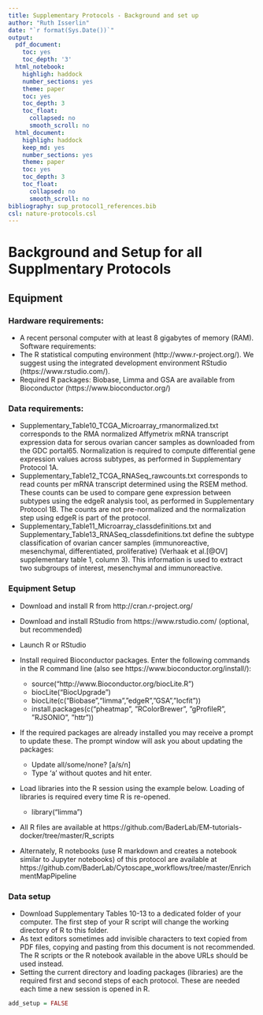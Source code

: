 ```yaml
---
title: Supplementary Protocols - Background and set up
author: "Ruth Isserlin"
date: "`r format(Sys.Date())`"
output:
  pdf_document:
    toc: yes
    toc_depth: '3'
  html_notebook:
    highligh: haddock
    number_sections: yes
    theme: paper
    toc: yes
    toc_depth: 3
    toc_float:
      collapsed: no
      smooth_scroll: no
  html_document:
    highligh: haddock
    keep_md: yes
    number_sections: yes
    theme: paper
    toc: yes
    toc_depth: 3
    toc_float:
      collapsed: no
      smooth_scroll: no
bibliography: sup_protocol1_references.bib
csl: nature-protocols.csl
---
```


# Background and Setup for all Supplmentary Protocols

## Equipment
### Hardware requirements:
  * A recent personal computer with at least 8 gigabytes of memory (RAM).
Software requirements:
  * The R statistical computing environment (http://www.r-project.org/). We suggest using the integrated development environment RStudio (https://www.rstudio.com/).
  * Required R packages: Biobase, Limma and GSA are available from Bioconductor (https://www.bioconductor.org/)

### Data requirements:
  * Supplementary_Table10_TCGA_Microarray_rmanormalized.txt corresponds to the RMA normalized Affymetrix mRNA transcript expression data for serous ovarian cancer samples as downloaded from the GDC portal65. Normalization is required to compute differential gene expression values across subtypes, as performed in Supplementary Protocol 1A.
  * Supplementary_Table12_TCGA_RNASeq_rawcounts.txt corresponds to read counts per mRNA transcript determined using the RSEM method. These counts can be used to compare gene expression between subtypes using the edgeR analysis tool, as performed in Supplementary Protocol 1B. The counts are not pre-normalized and the normalization step using edgeR is part of the protocol.
  * Supplementary_Table11_Microarray_classdefinitions.txt and Supplementary_Table13_RNASeq_classdefinitions.txt define the subtype classification of ovarian cancer samples (immunoreactive, mesenchymal, differentiated, proliferative) (Verhaak et al.[@OV] supplementary table 1, column 3). This information is used to extract two subgroups of interest, mesenchymal and immunoreactive.

### Equipment Setup
  * Download and install R from http://cran.r-project.org/
  * Download and install RStudio from https://www.rstudio.com/ (optional, but recommended)
  * Launch R or RStudio
  * Install required Bioconductor packages. Enter the following commands in the R command line (also see https://www.bioconductor.org/install/):
  
    * source("http://www.Bioconductor.org/biocLite.R")
    * biocLite("BiocUpgrade")
    * biocLite(c("Biobase","limma",”edgeR”,”GSA”,”locfit”))
    * install.packages(c(“pheatmap”, ”RColorBrewer”, ”gProfileR”, ”RJSONIO”, ”httr”))
  * If the required packages are already installed you may receive a prompt to update these. The prompt window will ask you about updating the packages: 
  
    * Update all/some/none? [a/s/n]
    * Type ‘a’ without quotes and hit enter.
  * Load libraries into the R session using the example below. Loading of libraries is required every time R is re-opened.
  
    * library(“limma”)
  * All R files are available at https://github.com/BaderLab/EM-tutorials-docker/tree/master/R_scripts
  * Alternately, R notebooks (use R markdown and creates a notebook similar to Jupyter notebooks) of this protocol are available at https://github.com/BaderLab/Cytoscape_workflows/tree/master/EnrichmentMapPipeline

### Data setup
  * Download Supplementary Tables 10-13 to a dedicated folder of your computer. The first step of your R script will change the working directory of R to this folder. 
  * As text editors sometimes add invisible characters to text copied from PDF files, copying and pasting from this document is not recommended. The R scripts or the R notebook available in the above URLs should be used instead. 
  * Setting the current directory and loading packages (libraries) are the required first and second steps of each protocol. These are needed each time a new session is opened in R.
  
```r
add_setup = FALSE
```